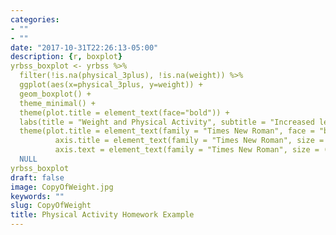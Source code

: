 ```yaml
---
categories:
- ""
- ""
date: "2017-10-31T22:26:13-05:00"
description: {r, boxplot}
yrbss_boxplot <- yrbss %>% 
  filter(!is.na(physical_3plus), !is.na(weight)) %>%
  ggplot(aes(x=physical_3plus, y=weight)) +
  geom_boxplot() +
  theme_minimal() +
  theme(plot.title = element_text(face="bold")) +
  labs(title = "Weight and Physical Activity", subtitle = "Increased level of physical activity means heavier people", y = "Weight (Kg)", x = "Physical activity") +
  theme(plot.title = element_text(family = "Times New Roman", face = "bold", size = (18)),
          axis.title = element_text(family = "Times New Roman", size = (10)),
          axis.text = element_text(family = "Times New Roman", size = (10))) +
  NULL
yrbss_boxplot
draft: false
image: CopyOfWeight.jpg
keywords: ""
slug: CopyOfWeight
title: Physical Activity Homework Example
---
```

